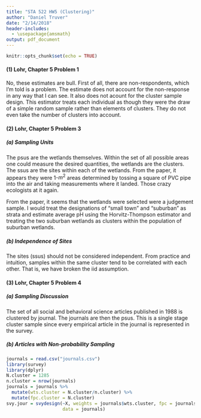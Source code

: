 ```yaml
---
title: "STA 522 HW5 (Clustering)"
author: "Daniel Truver"
date: "2/14/2018"
header-includes:
  - \usepackage{amsmath}
output: pdf_document
---
```


```r
knitr::opts_chunk$set(echo = TRUE)
```

#### (1) Lohr, Chapter 5 Problem 1

No, these estimates are bull. First of all, there are non-respondents, which I'm told is a problem. The estimate does not account for the non-response in any way that I can see. It also does not acount for the cluster sample design. This estimator treats each individual as though they were the draw of a simple random sample rather than elements of clusters. They do not even take the number of clusters into account. 

#### (2) Lohr, Chapter 5 Problem 3

##### (a) Sampling Units 

The psus are the wetlands themselves. Within the set of all possible areas one could measure the desired quantities, the wetlands are the clusters. The ssus are the sites within each of the wetlands. From the paper, it appears they were 1-$m^2$ areas determined by tossing a square of PVC pipe into the air and taking measurements where it landed. Those crazy ecologists at it again. 

From the paper, it seems that the wetlands were selected were a judgement sample. I would treat the designations of "small town" and "suburban" as strata and estimate average pH using the Horvitz-Thompson estimator and treating the two suburban wetlands as clusters within the population of suburban wetlands. 

##### (b) Independence of Sites

The sites (ssus) should not be considered independent. From practice and intuition, samples within the same cluster tend to be correlated with each other. That is, we have broken the iid assumption. 

#### (3) Lohr, Chapter 5 Problem 4

##### (a) Sampling Discussion

The set of all social and behavioral science articles published in 1988 is clustered by journal. The journals are then the psus. This is a single stage cluster sample since every empirical article in the journal is represented in the survey.  

##### (b) Articles with Non-probability Sampling

```r
journals = read.csv("journals.csv") 
library(survey)
library(dplyr)
N.cluster = 1285
n.cluster = nrow(journals)
journals = journals %>%
  mutate(wts.cluster = N.cluster/n.cluster) %>%
  mutate(fpc.cluster = N.cluster)
svy.jour = svydesign(~X, weights = journals$wts.cluster, fpc = journals$fpc.cluster,
                     data = journals)

```

